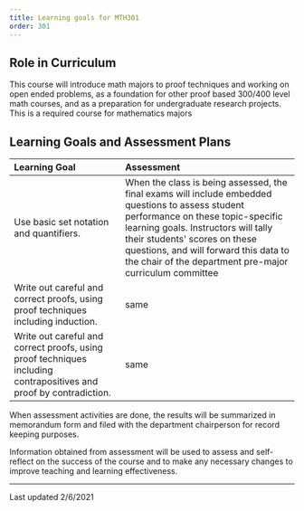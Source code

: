 ```yaml
---
title: Learning goals for MTH301
order: 301
---
```


## Role in Curriculum

This course will introduce math majors to proof techniques and working
on open ended problems, as a foundation for other proof based 300/400
level math courses, and as a preparation for undergraduate research
projects. This is a required course for mathematics majors

## Learning Goals and Assessment Plans

  Learning Goal                                                                                                        Assessment
  -------------------------------------------------------------------------------------------------------------------- ---------------------------------------------------------------------------------------------------------------------------------------------------------------------------------------------------------------------------------------------------------------------------------------------------------------------
  Use basic set notation and quantifiers.                                                                              When the class is being assessed, the final exams will include embedded questions to assess student performance on these topic-specific learning goals. Instructors will tally their students\' scores on these questions, and will forward this data to the chair of the department pre-major curriculum committee
  Write out careful and correct proofs, using proof techniques including induction.                                    same
  Write out careful and correct proofs, using proof techniques including contrapositives and proof by contradiction.   same

When assessment activities are done, the results will be summarized in
memorandum form and filed with the department chairperson for record
keeping purposes.

Information obtained from assessment will be used to assess and
self-reflect on the success of the course and to make any necessary
changes to improve teaching and learning effectiveness.

------------------------------------------------------------------------

Last updated 2/6/2021
